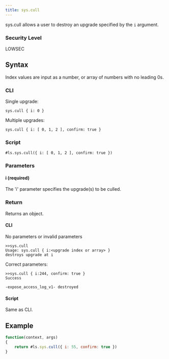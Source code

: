 ```yaml
---
title: sys.cull
---
```


sys.cull allows a user to destroy an upgrade specified by the `i` argument.

### Security Level

LOWSEC

## Syntax

Index values are input as a number, or array of numbers with no leading 0s.

### CLI

Single upgrade:

```
sys.cull { i: 0 }
```

Multiple upgrades:

```
sys.cull { i: [ 0, 1, 2 ], confirm: true }
```

### Script

```
#ls.sys.cull({ i: [ 0, 1, 2 ], confirm: true })
```

### Parameters

#### i (required)

The 'i' parameter specifies the upgrade(s) to be culled.

### Return

Returns an object.

#### CLI

No parameters or invalid parameters

```
>>sys.cull
Usage: sys.cull { i:<upgrade index or array> }
destroys upgrade at i
```

Correct parameters:

```
>>sys.cull { i:244, confirm: true }
Success

-expose_access_log_v1- destroyed
```

#### Script

Same as CLI.

## Example

```js
function(context, args)
{
	return #ls.sys.cull({ i: 55, confirm: true })
}
```
